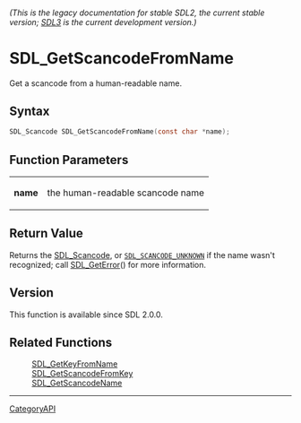 ====== (This is the legacy documentation for stable SDL2, the current stable version; [https://wiki.libsdl.org/SDL3/ SDL3] is the current development version.) ======
= SDL_GetScancodeFromName =

Get a scancode from a human-readable name.

== Syntax ==

<syntaxhighlight lang='c'>
SDL_Scancode SDL_GetScancodeFromName(const char *name);
</syntaxhighlight>

== Function Parameters ==

{|
|'''name'''
|the human-readable scancode name
|}

== Return Value ==

Returns the [[SDL_Scancode]], or <code>[[SDL_SCANCODE_UNKNOWN]]</code> if
the name wasn't recognized; call [[SDL_GetError]]() for more information.

== Version ==

This function is available since SDL 2.0.0.

== Related Functions ==

:[[SDL_GetKeyFromName]]
:[[SDL_GetScancodeFromKey]]
:[[SDL_GetScancodeName]]

----
[[CategoryAPI]]


